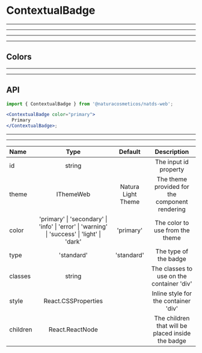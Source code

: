 
# ContextualBadge

---
---
---
---

## Colors

<Provider theme={themes.natura.light}>
  <ComponentWithLabel componentList={colors} />
</Provider>

---
---

## API

```jsx highlight-line="2"
import { ContextualBadge } from '@naturacosmeticos/natds-web';

<ContextualBadge color="primary">
  Primary
</ContextualBadge>;
```

---
---

| Name                      | Type                                            | Default                               | Description
| :--                       | :-:                                             | :-:                                   | :-:
| id                        | string                                          |                                       | The input id property
| theme                     | IThemeWeb                                       | Natura Light Theme                    | The theme provided for the component rendering
| color                     | 'primary' \| 'secondary' \| 'info' \| 'error' \| 'warning' \| 'success' \| 'light' \| 'dark' | 'primary' | The color to use from the theme
| type                      | 'standard'                                      | 'standard'                            | The type of the badge
| classes                   | string                                          |                                       | The classes to use on the container 'div'
| style                     | React.CSSProperties                             |                                       | Inline style for the container 'div'
| children                  | React.ReactNode                                 |                                       | The children that will be placed inside the badge
